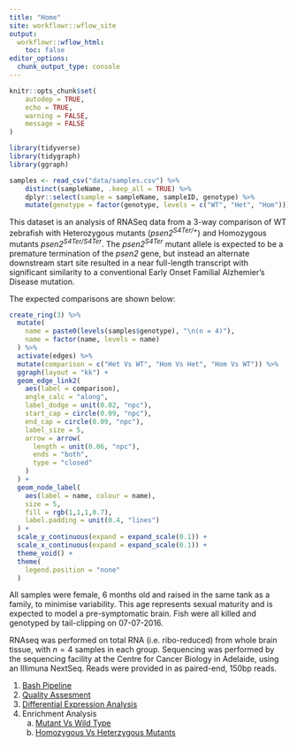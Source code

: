 ```yaml
---
title: "Home"
site: workflowr::wflow_site
output:
  workflowr::wflow_html:
    toc: false
editor_options:
  chunk_output_type: console
---
```


```r
knitr::opts_chunk$set(
    autodep = TRUE,
	echo = TRUE,
	warning = FALSE,
	message = FALSE
)
```

```r
library(tidyverse)
library(tidygraph)
library(ggraph)
```

```r
samples <- read_csv("data/samples.csv") %>%
    distinct(sampleName, .keep_all = TRUE) %>%
    dplyr::select(sample = sampleName, sampleID, genotype) %>%
    mutate(genotype = factor(genotype, levels = c("WT", "Het", "Hom")))
```

This dataset is an analysis of RNASeq data from a 3-way comparison of WT zebrafish with Heterozygous mutants (*psen2^S4Ter/+^*) and Homozygous mutants *psen2^S4Ter/S4Ter^*.
The *psen2^S4Ter^* mutant allele is expected to be a premature termination of the *psen2* gene, but instead an alternate downstream start site resulted in a near full-length transcript with significant similarity to a conventional Early Onset Familial Alzhemier's Disease mutation.

The expected comparisons are shown below:

```r
create_ring(3) %>% 
  mutate(
    name = paste0(levels(samples$genotype), "\n(n = 4)"),
    name = factor(name, levels = name)
  ) %>% 
  activate(edges) %>%
  mutate(comparison = c("Het Vs WT", "Hom Vs Het", "Hom Vs WT")) %>% 
  ggraph(layout = "kk") + 
  geom_edge_link2(
    aes(label = comparison),
    angle_calc = "along",
    label_dodge = unit(0.02, "npc"),
    start_cap = circle(0.09, "npc"),
    end_cap = circle(0.09, "npc"),
    label_size = 5,
    arrow = arrow(
      length = unit(0.06, "npc"),
      ends = "both", 
      type = "closed"
    )
  ) +
  geom_node_label(
    aes(label = name, colour = name),
    size = 5,
    fill = rgb(1,1,1,0.7),
    label.padding = unit(0.4, "lines")
  ) + 
  scale_y_continuous(expand = expand_scale(0.1)) +
  scale_x_continuous(expand = expand_scale(0.1)) +
  theme_void() +
  theme(
    legend.position = "none"
  ) 
```

All samples were female, 6 months old and raised in the same tank as a family, to minimise variability.
This age represents sexual maturity and is expected to model a pre-symptomatic brain.
Fish were all killed and genotyped by tail-clipping on 07-07-2016.

RNAseq was performed on total RNA (i.e. ribo-reduced) from whole brain tissue, with $n=4$ samples in each group.
Sequencing was performed by the sequencing facility at the Centre for Cancer Biology in Adelaide, using an Illimuna NextSeq.
Reads were provided in as paired-end, 150bp reads.

1. [Bash Pipeline](0_bashPipeline.html)
2. [Quality Assesment](1_QC.html)
3. [Differential Expression Analysis](2_DifferentialExpression.html)
4. Enrichment Analysis
    a. [Mutant Vs Wild Type](3_Enrichment_MutantVsWT.html)
    b. [Homozygous Vs Heterzygous Mutants](3_Enrichment_HomVsHet.html)